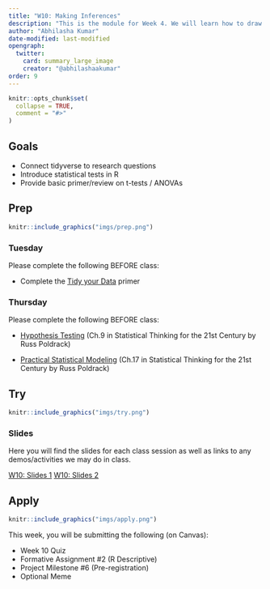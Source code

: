 ```yaml
---
title: "W10: Making Inferences"
description: "This is the module for Week 4. We will learn how to draw inferences based on statistical analysis."
author: "Abhilasha Kumar"
date-modified: last-modified
opengraph:
  twitter:
    card: summary_large_image
    creator: "@abhilashaakumar"
order: 9
---
```


```r
knitr::opts_chunk$set(
  collapse = TRUE,
  comment = "#>"
)
```

## Goals

- Connect tidyverse to research questions
- Introduce statistical tests in R
- Provide basic primer/review on t-tests / ANOVAs

## Prep 

:::::{.card .border .border-2 .border-info}
:::: {.grid .g-0}
::: {.g-col-3}
:::: {.card-body}

```r
knitr::include_graphics("imgs/prep.png")
```

::::
:::

::: {.g-col-9}
:::: {.card-body}
### Tuesday

Please complete the following BEFORE class:

- Complete the [Tidy your Data](https://posit.cloud/learn/primers/4) primer


### Thursday

Please complete the following BEFORE class:

- [Hypothesis Testing](https://statsthinking21.github.io/statsthinking21-core-site/hypothesis-testing.html) (Ch.9 in Statistical Thinking for the 21st Century by Russ Poldrack)

- [Practical Statistical Modeling](https://statsthinking21.github.io/statsthinking21-core-site/practical-example.html) (Ch.17 in Statistical Thinking for the 21st Century by Russ Poldrack)

::::
:::
::::
:::::

## Try {.mt-5}

:::::{.card .border .border-2 .border-info}
:::: {.grid .g-0}
::: {.g-col-3}
:::: {.card-body}

```r
knitr::include_graphics("imgs/try.png")
```

::::
:::

::: {.g-col-9}
:::: {.card-body}

### Slides

Here you will find the slides for each class session as well as links to any demos/activities we may do in class.

<a class="btn btn-outline-info" href="https://teaching-me.github.io/coglab/slides/W10_Oct_31_2023.pdf" role="button" target="_blank">W10: Slides 1</a>
<a class="btn btn-outline-info" href="https://teaching-me.github.io/coglab/slides/W10_Nov_2_2023.pdf" role="button" target="_blank">W10: Slides 2</a>



::::
:::


::::
:::::

## Apply {.mt-5}

:::::{.card .border .border-2 .border-info}
:::: {.grid .g-0}
::: {.g-col-3}
:::: {.card-body}

```r
knitr::include_graphics("imgs/apply.png")
```

::::
:::

::: {.g-col-9}
:::: {.card-body}

This week, you will be submitting the following (on Canvas):

- Week 10 Quiz
- Formative Assignment #2 (R Descriptive)
- Project Milestone #6 (Pre-registration)
- Optional Meme

::::
:::


::::
:::::